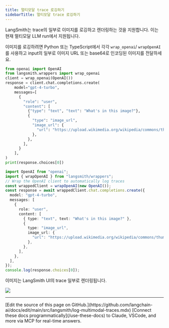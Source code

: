 ```yaml
---
title: 멀티모달 trace 로깅하기
sidebarTitle: 멀티모달 trace 로깅하기
---
```


LangSmith는 trace의 일부로 이미지를 로깅하고 렌더링하는 것을 지원합니다. 이는 현재 멀티모달 LLM run에서 지원됩니다.

이미지를 로깅하려면 Python 또는 TypeScript에서 각각 `wrap_openai`/ `wrapOpenAI`를 사용하고 input의 일부로 이미지 URL 또는 base64로 인코딩된 이미지를 전달하세요.

<CodeGroup>

```python Python
from openai import OpenAI
from langsmith.wrappers import wrap_openai
client = wrap_openai(OpenAI())
response = client.chat.completions.create(
    model="gpt-4-turbo",
    messages=[
      {
        "role": "user",
        "content": [
          {"type": "text", "text": "What's in this image?"},
          {
            "type": "image_url",
            "image_url": {
              "url": "https://upload.wikimedia.org/wikipedia/commons/thumb/d/dd/Gfp-wisconsin-madison-the-nature-boardwalk.jpg/2560px-Gfp-wisconsin-madison-the-nature-boardwalk.jpg",
            },
          },
        ],
      }
    ],
)
print(response.choices[0])
```

```typescript TypeScript
import OpenAI from "openai";
import { wrapOpenAI } from "langsmith/wrappers";
// Wrap the OpenAI client to automatically log traces
const wrappedClient = wrapOpenAI(new OpenAI());
const response = await wrappedClient.chat.completions.create({
  model: "gpt-4-turbo",
  messages: [
    {
      role: "user",
      content: [
        { type: "text", text: "What's in this image?" },
        {
          type: "image_url",
          image_url: {
            "url": "https://upload.wikimedia.org/wikipedia/commons/thumb/d/dd/Gfp-wisconsin-madison-the-nature-boardwalk.jpg/2560px-Gfp-wisconsin-madison-the-nature-boardwalk.jpg",
          },
        },
      ],
    },
  ],
});
console.log(response.choices[0]);
```

</CodeGroup>

이미지는 LangSmith UI의 trace 일부로 렌더링됩니다.

![](/langsmith/images/multimodal.png)

---

<Callout icon="pen-to-square" iconType="regular">
    [Edit the source of this page on GitHub.](https://github.com/langchain-ai/docs/edit/main/src/langsmith/log-multimodal-traces.mdx)
</Callout>
<Tip icon="terminal" iconType="regular">
    [Connect these docs programmatically](/use-these-docs) to Claude, VSCode, and more via MCP for    real-time answers.
</Tip>
